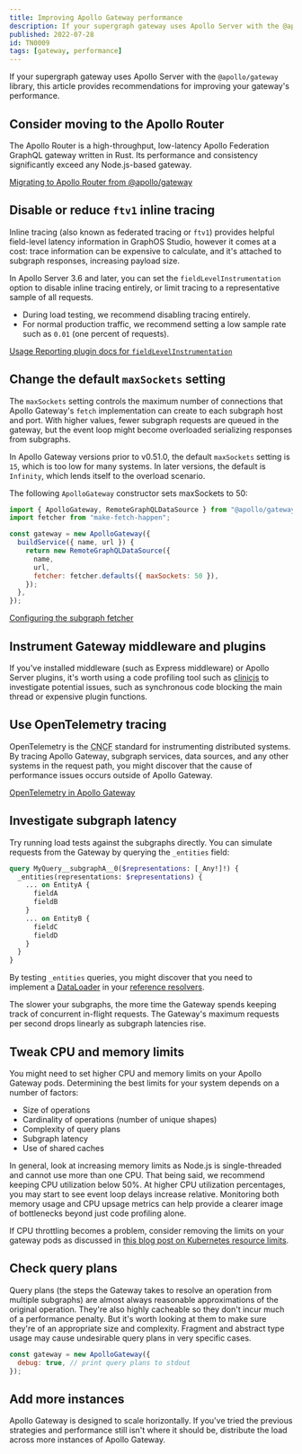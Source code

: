 ```yaml
---
title: Improving Apollo Gateway performance
description: If your supergraph gateway uses Apollo Server with the @apollo/gateway library, this article provides recommendations for improving your gateway's performance.
published: 2022-07-28
id: TN0009
tags: [gateway, performance]
---
```


If your supergraph gateway uses Apollo Server with the `@apollo/gateway` library, this article provides recommendations for improving your gateway's performance.

## Consider moving to the Apollo Router

The Apollo Router is a high-throughput, low-latency Apollo Federation GraphQL gateway written in Rust. Its performance and consistency significantly exceed any Node.js-based gateway.

[Migrating to Apollo Router from @apollo/gateway](/router/migrating-from-gateway)

## Disable or reduce `ftv1` inline tracing

Inline tracing (also known as federated tracing or `ftv1`) provides helpful field-level latency information in GraphOS Studio, however it comes at a cost: trace information can be expensive to calculate, and it's attached to subgraph responses, increasing payload size.

In Apollo Server 3.6 and later, you can set the `fieldLevelInstrumentation` option to disable inline tracing entirely, or limit tracing to a representative sample of all requests.

- During load testing, we recommend disabling tracing entirely.
- For normal production traffic, we recommend setting a low sample rate such as `0.01` (one percent of requests).

[Usage Reporting plugin docs for `fieldLevelInstrumentation`](/apollo-server/api/plugin/usage-reporting#fieldlevelinstrumentation)

## Change the default `maxSockets` setting

The `maxSockets` setting controls the maximum number of connections that Apollo Gateway's `fetch` implementation can create to each subgraph host and port. With higher values, fewer subgraph requests are queued in the gateway, but the event loop might become overloaded serializing responses from subgraphs.

In Apollo Gateway versions prior to v0.51.0, the default `maxSockets` setting is `15`, which is too low for many systems. In later versions, the default is `Infinity`, which lends itself to the overload scenario.

The following `ApolloGateway` constructor sets maxSockets to 50:

```js
import { ApolloGateway, RemoteGraphQLDataSource } from "@apollo/gateway";
import fetcher from "make-fetch-happen";

const gateway = new ApolloGateway({
  buildService({ name, url }) {
    return new RemoteGraphQLDataSource({
      name,
      url,
      fetcher: fetcher.defaults({ maxSockets: 50 }),
    });
  },
});
```

[Configuring the subgraph fetcher](/apollo-server/using-federation/api/apollo-gateway/#configuring-the-subgraph-fetcher)

## Instrument Gateway middleware and plugins

If you've installed middleware (such as Express middleware) or Apollo Server plugins, it's worth using a code profiling tool such as [clinicjs](https://clinicjs.org/) to investigate potential issues, such as synchronous code blocking the main thread or expensive plugin functions.

## Use OpenTelemetry tracing

OpenTelemetry is the <abbr title="Cloud Native Computing Foundation">CNCF</abbr> standard for instrumenting distributed systems. By tracing Apollo Gateway, subgraph services, data sources, and any other systems in the request path, you might discover that the cause of performance issues occurs outside of Apollo Gateway.

[OpenTelemetry in Apollo Gateway](/federation/opentelemetry)

## Investigate subgraph latency

Try running load tests against the subgraphs directly. You can simulate requests from the Gateway by querying the `_entities` field:

```graphql
query MyQuery__subgraphA__0($representations: [_Any!]!) {
  _entities(representations: $representations) {
    ... on EntityA {
      fieldA
      fieldB
    }
    ... on EntityB {
      fieldC
      fieldD
    }
  }
}
```

By testing `_entities` queries, you might discover that you need to implement a [DataLoader](https://github.com/graphql/dataloader) in your [reference resolvers](/federation/entities#2-define-a-reference-resolver).

The slower your subgraphs, the more time the Gateway spends keeping track of concurrent in-flight requests. The Gateway's maximum requests per second drops linearly as subgraph latencies rise.

## Tweak CPU and memory limits

You might need to set higher CPU and memory limits on your Apollo Gateway pods. Determining the best limits for your system depends on a number of factors:

- Size of operations
- Cardinality of operations (number of unique shapes)
- Complexity of query plans
- Subgraph latency
- Use of shared caches

In general, look at increasing memory limits as Node.js is single-threaded and cannot use more than one CPU. That being said, we recommend keeping CPU utilization below 50%. At higher CPU utilization percentages, you may start to see event loop delays increase relative. Monitoring both memory usage and CPU upsage metrics can help provide a clearer image of bottlenecks beyond just code profiling alone.

If CPU throttling becomes a problem, consider removing the limits on your gateway pods as discussed in [this blog post on Kubernetes resource limits](https://erickhun.com/posts/kubernetes-faster-services-no-cpu-limits/).

## Check query plans

Query plans (the steps the Gateway takes to resolve an operation from multiple subgraphs) are almost always reasonable approximations of the original operation. They're also highly cacheable so they don't incur much of a performance penalty. But it's worth looking at them to make sure they're of an appropriate size and complexity. Fragment and abstract type usage may cause undesirable query plans in very specific cases.

```js
const gateway = new ApolloGateway({
  debug: true, // print query plans to stdout
});
```

## Add more instances

Apollo Gateway is designed to scale horizontally. If you've tried the previous strategies and performance still isn't where it should be, distribute the load across more instances of Apollo Gateway.
